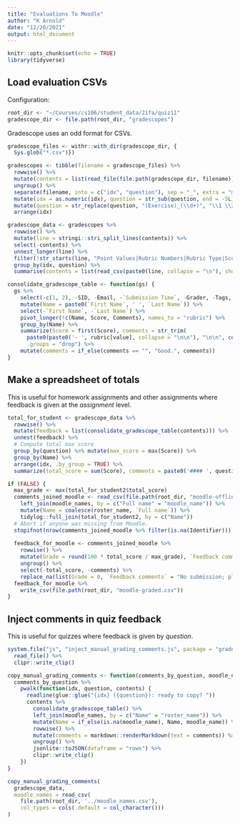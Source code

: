```yaml
---
title: "Evaluations To Moodle"
author: "K Arnold"
date: "12/20/2021"
output: html_document
---
```


```r
knitr::opts_chunk$set(echo = TRUE)
library(tidyverse)
```

## Load evaluation CSVs

Configuration:

```r
root_dir <- "~/Courses/cs106/student_data/21fa/quiz11"
gradescope_dir <- file.path(root_dir, "gradescopes")
```

Gradescope uses an odd format for CSVs.

```r
gradescope_files <- withr::with_dir(gradescope_dir, {
  Sys.glob("*.csv")})
```

```r
gradescopes <- tibble(filename = gradescope_files) %>% 
  rowwise() %>% 
  mutate(contents = list(read_file(file.path(gradescope_dir, filename)))) %>% 
  ungroup() %>% 
  separate(filename, into = c("idx", "question"), sep = "_", extra = "merge") %>% 
  mutate(idx = as.numeric(idx), question = str_sub(question, end = -5L)) %>%  # Trim the trailing ".csv"
  mutate(question = str_replace(question, "(Exercise)_(\\d+)", "\\1 \\2")) %>% 
  arrange(idx)
```

```r
gradescope_data <- gradescopes %>% 
  rowwise() %>% 
  mutate(line = stringi::stri_split_lines(contents)) %>% 
  select(-contents) %>% 
  unnest_longer(line) %>% 
  filter(!str_starts(line, "Point Values|Rubric Numbers|Rubric Type|Scoring Method")) %>% 
  group_by(idx, question) %>% 
  summarise(contents = list(read_csv(paste0(line, collapse = "\n"), show_col_types = FALSE)), .groups = "drop")
```


```r
consolidate_gradescope_table <- function(gs) {
  gs %>%
    select(-c(1, 2), -SID, -Email, -`Submission Time`, -Grader, -Tags, -Adjustment) %>% 
    mutate(Name = paste0(`First Name`, ' ', `Last Name`)) %>% 
    select(-`First Name`, -`Last Name`) %>% 
    pivot_longer(!c(Name, Score, Comments), names_to = "rubric") %>% 
    group_by(Name) %>% 
    summarize(Score = first(Score), comments = str_trim(
      paste0(paste0('- ', rubric[value], collapse = "\n\n"), "\n\n", coalesce(first(Comments), ""), collapse = "\n\n")),
      .groups = "drop") %>% 
    mutate(comments = if_else(comments == "", "Good.", comments))
}
```

## Make a spreadsheet of totals

This is useful for homework assignments and other assignments where feedback is given at the *assignment* level.

```r
total_for_student <- gradescope_data %>% 
  rowwise() %>% 
  mutate(feedback = list(consolidate_gradescope_table(contents))) %>% 
  unnest(feedback) %>% 
  # Compute total max score
  group_by(question) %>% mutate(max_score = max(Score)) %>%
  group_by(Name) %>% 
  arrange(idx, .by_group = TRUE) %>% 
  summarize(total_score = sum(Score), comments = paste0('#### ', question, " (", Score, "/", max_score, ")\n\n", comments, collapse = "\n\n"))
```

```r
if (FALSE) {
  max_grade <- max(total_for_student2$total_score)
  comments_joined_moodle <- read_csv(file.path(root_dir, "moodle-offline-grading.csv"), show_col_types = F) %>% 
    left_join(moodle_names, by = c("Full name" = "moodle_name")) %>% 
    mutate(Name = coalesce(roster_name, `Full name`)) %>% 
    tidylog::full_join(total_for_student2, by = c("Name"))
  # Abort if anyone was missing from Moodle.
  stopifnot(nrow(comments_joined_moodle %>% filter(is.na(Identifier))) == 0)
  
  feedback_for_moodle <- comments_joined_moodle %>% 
    rowwise() %>% 
    mutate(Grade = round(100 * total_score / max_grade), `Feedback comments` = if (is.na(comments)) NA_character_ else markdown::renderMarkdown(text = comments)) %>% 
    ungroup() %>% 
    select(-total_score, -comments) %>% 
    replace_na(list(Grade = 0, `Feedback comments` = "No submission; please reach out if you did submit."))
  feedback_for_moodle %>% 
    write_csv(file.path(root_dir, "moodle-graded.csv"))
}
```


## Inject comments in quiz feedback

This is useful for quizzes where feedback is given by *question*.

```r
system.file("js", "inject_manual_grading_comments.js", package = "gradewrangler") %>% 
  read_file() %>% 
  clipr::write_clip()
```


```r
copy_manual_grading_comments <- function(comments_by_question, moodle_names) {
  comments_by_question %>% 
    pwalk(function(idx, question, contents) {
      readline(glue::glue("{idx} ({question}): ready to copy? "))
      contents %>% 
        consolidate_gradescope_table() %>% 
        left_join(moodle_names, by = c("Name" = "roster_name")) %>% 
        mutate(Name = if_else(is.na(moodle_name), Name, moodle_name)) %>% 
        rowwise() %>% 
        mutate(comments = markdown::renderMarkdown(text = comments)) %>% 
        ungroup() %>% 
        jsonlite::toJSON(dataframe = "rows") %>% 
        clipr::write_clip()
    })
}

copy_manual_grading_comments(
  gradescope_data,
  moodle_names = read_csv(
    file.path(root_dir, '../moodle_names.csv'),
    col_types = cols(.default = col_character()))
)
```


